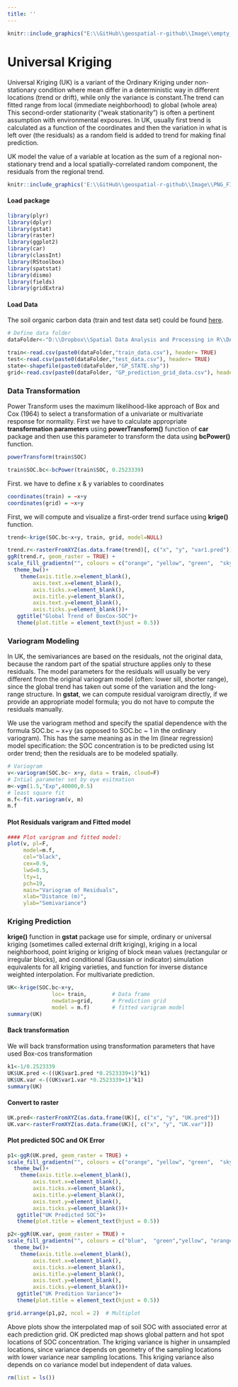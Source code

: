 ```yaml
---
title: ''
---
```


```r
knitr::include_graphics("E:\\GitHub\\geospatial-r-github\\Image\\empty_banner.png")
```
<div style="margin-bottom:20px;">
</div>

# Universal Kriging
<div style="margin-bottom:20px;">
</div>

Universal Kriging (UK) is a variant of the Ordinary Kriging under non-stationary condition where mean differ in a deterministic way in different locations (trend or drift), while only the variance is constant.The trend can fitted range from local (immediate neighborhood) to global (whole area) This second-order stationarity ("weak stationarity") is often a pertinent assumption with environmental exposures. In UK, usually first trend is calculated  as a function of the coordinates and then the variation in what is left over (the residuals) as a random field is added to trend for making final prediction. 


UK model the value of a variable at location as the sum of a regional non-stationary trend and a local spatially-correlated random component, the residuals from the regional trend. 



```r
knitr::include_graphics('E:\\GitHub\\geospatial-r-github\\Image\\PNG_FILE_07\\UK.png')
```


#### Load package 

```r
library(plyr)
library(dplyr)
library(gstat)
library(raster)
library(ggplot2)
library(car)
library(classInt)
library(RStoolbox)
library(spatstat)
library(dismo)
library(fields)
library(gridExtra)
```


#### Load Data

The soil organic carbon data (train and test data set) could be found [here](https://www.dropbox.com/s/d6nnlu2da93mp48/DATA_08.7z?dl=0).  


```r
# Define data folder
dataFolder<-"D:\\Dropbox\\Spatial Data Analysis and Processing in R\\DATA_08\\DATA_08\\"
```


```r
train<-read.csv(paste0(dataFolder,"train_data.csv"), header= TRUE) 
test<-read.csv(paste0(dataFolder,"test_data.csv"), header= TRUE) 
state<-shapefile(paste0(dataFolder,"GP_STATE.shp"))
grid<-read.csv(paste0(dataFolder, "GP_prediction_grid_data.csv"), header= TRUE) 
```


### Data Transformation

Power Transform uses the maximum likelihood-like approach of Box and Cox (1964) to select a transformation of a univariate or multivariate response for normality. First we have to calculate appropriate **transformation parameters** using **powerTransform()** function of **car** package and then use this parameter to transform the data using **bcPower()** function.  

```r
powerTransform(train$SOC)
```

```r
train$SOC.bc<-bcPower(train$SOC, 0.2523339)
```


First. we have to define x & y variables to coordinates

```r
coordinates(train) = ~x+y
coordinates(grid) = ~x+y
```



First, we will compute and visualize a first-order trend surface using **krige()** function. 


```r
trend<-krige(SOC.bc~x+y, train, grid, model=NULL)
```

```r
trend.r<-rasterFromXYZ(as.data.frame(trend)[, c("x", "y", "var1.pred")])
ggR(trend.r, geom_raster = TRUE) +
scale_fill_gradientn("", colours = c("orange", "yellow", "green",  "sky blue","blue"))+
  theme_bw()+
    theme(axis.title.x=element_blank(),
        axis.text.x=element_blank(),
        axis.ticks.x=element_blank(),
        axis.title.y=element_blank(),
        axis.text.y=element_blank(),
        axis.ticks.y=element_blank())+
   ggtitle("Global Trend of BoxCox-SOC")+
   theme(plot.title = element_text(hjust = 0.5))
```


### Variogram Modeling

In UK, the semivariances  are based on the residuals, not the original data, because the random part of the spatial structure applies only to these residuals. The model parameters for the residuals will usually be very different from the original variogram model (often: lower sill, shorter range), since the global trend has taken out some of the variation and the long-range structure. In **gstat**, we can compute residual varoigram directly, if we provide an appropriate model formula; you do not have to compute the residuals manually. 

We use the variogram method and specify the spatial dependence with the formula SOC.bc ~ x+y (as opposed to SOC.bc ~ 1 in the ordinary variogram). This has the same meaning as in the lm (linear regression) model specification: the SOC  concentration is to be predicted using Ist order trend; then the residuals are to be modeled spatially. 


```r
# Variogram
v<-variogram(SOC.bc~ x+y, data = train, cloud=F)
# Intial parameter set by eye esitmation
m<-vgm(1.5,"Exp",40000,0.5)
# least square fit
m.f<-fit.variogram(v, m)
m.f
```


#### Plot Residuals varigram and Fitted model


```r
#### Plot varigram and fitted model:
plot(v, pl=F, 
     model=m.f,
     col="black", 
     cex=0.9, 
     lwd=0.5,
     lty=1,
     pch=19,
     main="Variogram of Residuals",
     xlab="Distance (m)",
     ylab="Semivariance")
```


### Kriging Prediction


**krige()** function in **gstat** package use for simple, ordinary or universal kriging (sometimes called external drift kriging), kriging in a local neighborhood, point kriging or kriging of block mean values (rectangular or irregular blocks), and conditional (Gaussian or indicator) simulation equivalents for all kriging varieties, and function for inverse distance weighted interpolation. For multivariate prediction.


```r
UK<-krige(SOC.bc~x+y, 
              loc= train,        # Data frame
              newdata=grid,      # Prediction grid
              model = m.f)       # fitted varigram model
summary(UK)
```


#### Back transformation 

We will  back transformation using  transformation parameters that have used Box-cos transformation

```r
k1<-1/0.2523339                                   
UK$UK.pred <-((UK$var1.pred *0.2523339+1)^k1)
UK$UK.var <-((UK$var1.var *0.2523339+1)^k1)
summary(UK)
```


#### Convert to raster

```r
UK.pred<-rasterFromXYZ(as.data.frame(UK)[, c("x", "y", "UK.pred")])
UK.var<-rasterFromXYZ(as.data.frame(UK)[, c("x", "y", "UK.var")])
```

#### Plot predicted SOC and OK Error

```r
p1<-ggR(UK.pred, geom_raster = TRUE) +
scale_fill_gradientn("", colours = c("orange", "yellow", "green",  "sky blue","blue"))+
  theme_bw()+
    theme(axis.title.x=element_blank(),
        axis.text.x=element_blank(),
        axis.ticks.x=element_blank(),
        axis.title.y=element_blank(),
        axis.text.y=element_blank(),
        axis.ticks.y=element_blank())+
   ggtitle("UK Predicted SOC")+
   theme(plot.title = element_text(hjust = 0.5))

p2<-ggR(UK.var, geom_raster = TRUE) +
scale_fill_gradientn("", colours = c("blue",  "green","yellow", "orange"))+
  theme_bw()+
    theme(axis.title.x=element_blank(),
        axis.text.x=element_blank(),
        axis.ticks.x=element_blank(),
        axis.title.y=element_blank(),
        axis.text.y=element_blank(),
        axis.ticks.y=element_blank())+
   ggtitle("UK Predition Variance")+
   theme(plot.title = element_text(hjust = 0.5))

grid.arrange(p1,p2, ncol = 2)  # Multiplot 
```


Above plots show the interpolated map of soil SOC with associated error at each prediction grid. OK predicted map shows global pattern and hot spot locations of SOC concentration. The kriging variance is higher in unsampled locations, since variance depends on geometry of the sampling locations with lower variance near sampling locations. This kriging variance also depends on co variance model but independent of data values. 




```r
rm(list = ls())
```

